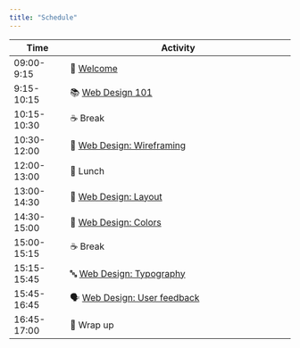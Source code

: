 ```yaml
---
title: "Schedule"
---
```


| Time | Activity |                                                    
|----------|----------------------------------------|
| 09:00-9:15 | 👋 [Welcome](./slides/0-welcome/welcome.html) |
| 9:15-10:15 | 📚 [Web Design 101](./slides/1-introduction/introduction.html) |
| 10:15-10:30 | ☕ Break |
| 10:30-12:00 | 📝 [Web Design: Wireframing](./slides/2-best-practices/best-practices.html#/wireframing) |
| 12:00-13:00 | 🥪 Lunch |
| 13:00-14:30 | 🧩 [Web Design: Layout](./slides/2-best-practices/best-practices.html#/layout) |
| 14:30-15:00 | 🎨 [Web Design: Colors](./slides/2-best-practices/best-practices.html#/color-and-typography) |
| 15:00-15:15 | ☕ Break |
| 15:15-15:45 | 🔤 [Web Design: Typography](./slides/2-best-practices/best-practices.html#/color-and-typography) |
| 15:45-16:45 | 🗣️ [Web Design: User feedback](./slides/2-best-practices/best-practices.html#/user-feedback) |
| 16:45-17:00 | 🎁 Wrap up |
